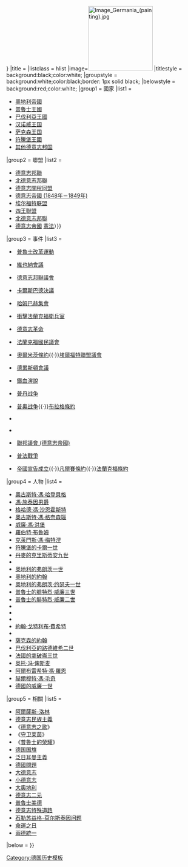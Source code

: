 {{Navbox
|name = 德意志統一
|state = {{{state|{{{1|autocollapse}}}}}}
|title = {{Flagicon|German Empire}} [[德意志统一|{{white|德意志統一}}]]
|listclass = hlist
|image=[[File:Image Germania (painting).jpg|170px]]
|titlestyle = background:black;color:white;
|groupstyle = background:white;color:black;border: 1px solid black;
|belowstyle = background:red;color:white;
|group1 = 國家
|list1 =
* [[奧地利帝國]]
* [[普魯士王國]]
* [[巴伐利亞王國]]
* [[汉诺威王国]]
* [[萨克森王国]]
* [[符騰堡王國]]
* [[德國歷史上的邦國|其他德意志邦国]]

|group2 = 聯盟
|list2 =
* [[德意志邦聯]]{{small|（[[德意志邦聯憲法 (1815年)|憲法]]）}}
* [[北德意志邦聯]]
* [[德意志關稅同盟]]
* [[德意志帝國 (1848年－1849年)]] {{small|（[[保罗教堂宪法|憲法]]）}}
* [[埃尔福特联盟]]
* [[四王聯盟]]
* [[北德意志邦聯]] {{small|（[[北德意志邦聯憲法|憲法]]）}}
* [[德意志帝國]] {{small|（[[德意志邦聯憲法 (1871年)|預備憲法]]{{·}}[[德意志帝国宪法|憲法]]）}}

|group3 = 事件
|list3 = 
* {{small|1807–19}}&nbsp;[[普魯士改革運動]]
* {{small|1814–15}}&nbsp;[[維也納會議]]
* {{small|1814–15}}&nbsp;[[邦聯議會 (德意志邦聯)|德意志邦聯議會]]
* {{small|1819}}&nbsp;[[卡爾斯巴德決議]]
* {{small|1832}}&nbsp;[[哈姆巴赫集會]]
* {{small|1833}}&nbsp;[[衝擊法蘭克福衛兵室]]
* {{small|1848}}&nbsp;[[德意志1848年革命|德意志革命]]
* {{small|1848–49}}&nbsp;[[法蘭克福國民議會]]
* {{small|1850}}&nbsp;[[奧爾米茨條約]]{{·}}[[埃爾福特聯盟議會]]
* {{small|1850-51}}&nbsp;[[德累斯頓會議]]
* {{small|1862}}&nbsp;[[鐵血演說]]
* {{small|1864}}&nbsp;[[普丹战争]]
* {{small|1866}}&nbsp;[[普奥战争]]{{·}}[[布拉格條約 (1866年)|布拉格條約]]
* {{small|1867}}&nbsp;{{link-de|立憲帝國議會|Konstituierender Reichstag}}
* {{small|1867-71}}&nbsp;{{link-en|帝國議會 (北德意志邦聯)|Reichstag (North German Confederation)|帝國議會}}
* {{small|1867-71}}&nbsp;[[聯邦議會 (德意志帝國)]]
* {{small|1870–71}}&nbsp;[[普法戰爭]]
* {{small|1871}}&nbsp;[[德意志帝國宣告成立|帝國宣告成立]]{{·}}[[凡爾賽條約 (1871年)|凡爾賽條約]]{{·}}[[法蘭克福條約]]

|group4 = 人物
|list4 =
* [[奧古斯特·馮·哈登貝格]]
* [[海因里希·弗里德里希·卡尔·冯·施泰因帝国男爵|馮·施泰因男爵]]
* [[格哈德·馮·沙恩霍斯特]]
* [[奥古斯特·奈德哈特·冯·格奈森瑙|奧古斯特·馮·格奈森瑙]]
* [[威廉·馮·洪堡]]
* [[羅伯特·布魯姆]]
* [[克萊門斯·馮·梅特涅]]
* [[卡尔一世 (符腾堡)|符騰堡的卡爾一世]]
* [[克里斯蒂安九世|丹麥的克里斯蒂安九世]]
* {{tsl|en|Eduard von Simson|愛德華·馮·西姆森}}
* [[弗朗茨二世 (神圣罗马帝国)|奧地利的弗朗茨一世]]
* [[奧地利的約翰]]
* [[弗朗茨·约瑟夫一世|奧地利的弗朗茨·约瑟夫一世]]
* [[腓特烈·威廉三世|普魯士的腓特烈·威廉三世]]
* [[腓特烈·威廉二世|普魯士的腓特烈·威廉二世]]
* {{tsl|en|Friedrich Daniel Bassermann|弗里德里希·丹尼爾·巴斯瑟曼}}
* {{tsl|en|Friedrich Ferdinand von Beust|弗里德里希·費迪南德·馮·貝斯特}}
* {{tsl|en|Heinrich von Gagern|亨里希·馮·加格恩}}
* [[約翰·戈特利布·費希特]]
* {{tsl|en|Johann Gustav Droysen|約翰·古斯塔夫·德羅森}}
* [[約翰 (薩克森國王)|薩克森的約翰]]
* [[路德维希二世 (巴伐利亚)|巴伐利亞的路德維希二世]]
* [[拿破仑三世|法國的拿破崙三世]]
* [[奥托·冯·俾斯麦]]
* [[阿爾布雷希特·馮·羅恩]]
* [[赫爾穆特·卡爾·貝恩哈特·馮·毛奇|赫爾穆特·馮·毛奇]]
* [[威廉一世 (德国)|德國的威廉一世]]

|group5 = 相關
|list5 =
* [[阿爾薩斯-洛林]]
* [[德意志民族主義]]
* 《[[德意志之歌]]》
* 《[[守卫莱茵]]》
* 《[[普魯士的榮耀]]》
* [[德国国旗]] {{small|（[[吕措志愿军]]）}}
* [[泛日耳曼主義]]
* [[德國問題]]
* [[大德意志]]
* [[小德意志]]
* [[大奧地利]]
* [[德意志二元]]
* [[普魯士美德]]
* [[德意志特殊道路]]
* [[石勒苏益格-荷尔斯泰因问题]]
* [[命運之日]]
* [[兩德統一]]
|below = {{flagicon|Germany|size=25px}} '''[[Portal:德国|{{white|德國主題}}]]'''
}}<noinclude>
<br/>{{collapsible option}}
[[Category:德国历史模板]]
</noinclude>